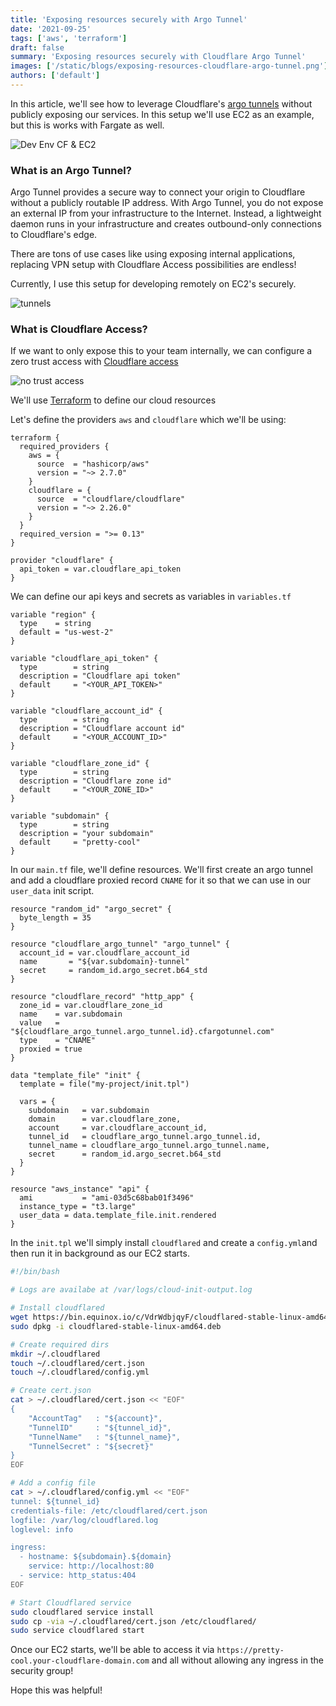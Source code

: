 ```yaml
---
title: 'Exposing resources securely with Argo Tunnel'
date: '2021-09-25'
tags: ['aws', 'terraform']
draft: false
summary: 'Exposing resources securely with Cloudflare Argo Tunnel'
images: ['/static/blogs/exposing-resources-cloudflare-argo-tunnel.png']
authors: ['default']
---
```


In this article, we'll see how to leverage Cloudflare's [argo tunnels](https://www.cloudflare.com/products/tunnel) without publicly exposing our services. In this setup we'll use EC2 as an example, but this is works with Fargate as well.

![Dev Env CF & EC2](https://dev-to-uploads.s3.amazonaws.com/uploads/articles/4dafyrnl7o19s74e7nhp.png)

### What is an Argo Tunnel?

Argo Tunnel provides a secure way to connect your origin to Cloudflare without a publicly routable IP address. With Argo Tunnel, you do not expose an external IP from your infrastructure to the Internet. Instead, a lightweight daemon runs in your infrastructure and creates outbound-only connections to Cloudflare's edge.

There are tons of use cases like using exposing internal applications, replacing VPN setup with Cloudflare Access possibilities are endless!

Currently, I use this setup for developing remotely on EC2's securely.

![tunnels](https://dev-to-uploads.s3.amazonaws.com/uploads/articles/sf5x97wh4h1fw8ehgxv9.png)

### What is Cloudflare Access?

If we want to only expose this to your team internally, we can configure a zero trust access with [Cloudflare access](https://developers.cloudflare.com/cloudflare-one/)

![no trust access](https://dev-to-uploads.s3.amazonaws.com/uploads/articles/gby720b9otpw1xzkkynh.png)

We'll use [Terraform](https://azamiftikhar.dev/blog/introduction-to-iac-terraform) to define our cloud resources

Let's define the providers `aws` and `cloudflare` which we'll be using:

```hcl
terraform {
  required_providers {
    aws = {
      source  = "hashicorp/aws"
      version = "~> 2.7.0"
    }
    cloudflare = {
      source  = "cloudflare/cloudflare"
      version = "~> 2.26.0"
    }
  }
  required_version = ">= 0.13"
}

provider "cloudflare" {
  api_token = var.cloudflare_api_token
}
```

We can define our api keys and secrets as variables in `variables.tf`

```hcl
variable "region" {
  type    = string
  default = "us-west-2"
}

variable "cloudflare_api_token" {
  type        = string
  description = "Cloudflare api token"
  default     = "<YOUR_API_TOKEN>"
}

variable "cloudflare_account_id" {
  type        = string
  description = "Cloudflare account id"
  default     = "<YOUR_ACCOUNT_ID>"
}

variable "cloudflare_zone_id" {
  type        = string
  description = "Cloudflare zone id"
  default     = "<YOUR_ZONE_ID>"
}

variable "subdomain" {
  type        = string
  description = "your subdomain"
  default     = "pretty-cool"
}
```

In our `main.tf` file, we'll define resources. We'll first create an argo tunnel and add a cloudflare proxied record `CNAME` for it so that we can use in our `user_data` init script.

```hcl
resource "random_id" "argo_secret" {
  byte_length = 35
}

resource "cloudflare_argo_tunnel" "argo_tunnel" {
  account_id = var.cloudflare_account_id
  name       = "${var.subdomain}-tunnel"
  secret     = random_id.argo_secret.b64_std
}

resource "cloudflare_record" "http_app" {
  zone_id = var.cloudflare_zone_id
  name    = var.subdomain
  value   = "${cloudflare_argo_tunnel.argo_tunnel.id}.cfargotunnel.com"
  type    = "CNAME"
  proxied = true
}
```

```hcl
data "template_file" "init" {
  template = file("my-project/init.tpl")

  vars = {
    subdomain   = var.subdomain
    domain      = var.cloudflare_zone,
    account     = var.cloudflare_account_id,
    tunnel_id   = cloudflare_argo_tunnel.argo_tunnel.id,
    tunnel_name = cloudflare_argo_tunnel.argo_tunnel.name,
    secret      = random_id.argo_secret.b64_std
  }
}

resource "aws_instance" "api" {
  ami           = "ami-03d5c68bab01f3496"
  instance_type = "t3.large"
  user_data = data.template_file.init.rendered
}
```

In the `init.tpl` we'll simply install `cloudflared` and create a `config.yml`and then run it in background as our EC2 starts.

```sh
#!/bin/bash

# Logs are availabe at /var/logs/cloud-init-output.log

# Install cloudflared
wget https://bin.equinox.io/c/VdrWdbjqyF/cloudflared-stable-linux-amd64.deb
sudo dpkg -i cloudflared-stable-linux-amd64.deb

# Create required dirs
mkdir ~/.cloudflared
touch ~/.cloudflared/cert.json
touch ~/.cloudflared/config.yml

# Create cert.json
cat > ~/.cloudflared/cert.json << "EOF"
{
    "AccountTag"   : "${account}",
    "TunnelID"     : "${tunnel_id}",
    "TunnelName"   : "${tunnel_name}",
    "TunnelSecret" : "${secret}"
}
EOF

# Add a config file
cat > ~/.cloudflared/config.yml << "EOF"
tunnel: ${tunnel_id}
credentials-file: /etc/cloudflared/cert.json
logfile: /var/log/cloudflared.log
loglevel: info

ingress:
  - hostname: ${subdomain}.${domain}
    service: http://localhost:80
  - service: http_status:404
EOF

# Start Cloudflared service
sudo cloudflared service install
sudo cp -via ~/.cloudflared/cert.json /etc/cloudflared/
sudo service cloudflared start
```

Once our EC2 starts, we'll be able to access it via `https://pretty-cool.your-cloudflare-domain.com` and all without allowing any ingress in the security group!

Hope this was helpful!
